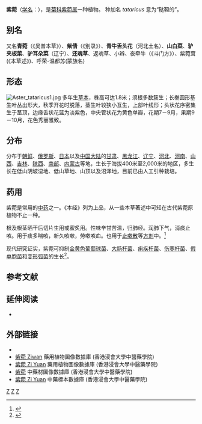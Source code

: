 {{Speciesbox
| image = Aster Tataricus.JPG
| genus = Aster
| species = tataricus
| authority = [[L._fil.|L. fil.]], 1781
}}

'''紫菀'''（[[学名|学名]]：{{lang|la|''Aster tataricus''}}），是[[菊科|菊科]][[紫菀属|紫菀属]]一种植物。
种加名 ''tataricus'' 意为“鞑靼的”。

==别名==
又名'''青菀'''（《吴普本草》）、'''紫倩'''（《别录》）、'''青牛舌头花'''（河北土名）、'''山白菜'''、'''驴夹板菜'''、'''驴耳朵菜'''（辽宁）、'''还魂草'''、返魂草、小辫、夜牵牛（《斗门方》）、紫菀茸(《本草述》)、呼荣-温都苏(蒙族名)

==形态==
[[File:Aster_tataricus1.jpg|thumb]]
多年生[[草本|草本]]，株高可达1.8米；须根多数簇生；长椭圆形基生叶丛出形大，秋季开花时脱落，茎生叶较狭小互生，上部叶线形；头状花序密集生于茎顶，边缘舌状花篮为淡紫色，中央管状花为黄色单瓣，花期7－9月，果期9－10月，花色秀丽雅致。

==分布==
分布于[[朝鲜|朝鲜]]、[[俄罗斯|俄罗斯]]、[[日本|日本]]以及[[中国大陆|中国大陆]]的[[甘肃|甘肃]]、[[黑龙江|黑龙江]]、[[辽宁|辽宁]]、[[河北|河北]]、[[河南|河南]]、[[山西|山西]]、[[吉林|吉林]]、[[陕西|陕西]]、[[南部|南部]]、[[内蒙古|内蒙古]]等地，生长于海拔400米至2,000米的地区，多生长在低山阴坡湿地、低山草地、山顶以及沼泽地，目前已由人工引种栽培。

== 药用 ==
紫菀是常用的[[中药|中药]]之一。《本经》列为上品，从一些本草著述中可知在古代紫菀原植物不止一种。

根及根茎晒干后切片生用或蜜炙用。性味辛甘苦温，归肺经。润肺下气，消痰止咳。用于痰多喘咳，新久咳嗽，劳嗽咳血。也用于[[止嗽散|止嗽散]]等[[方剂|方剂]]中。<ref>{{cite book zh |author=雷载权 |coauthors=陈松育、高学敏 |title=中药学 |publisher=[[上海科学技术出版社|上海科学技术出版社]] |date=1995 |pages=242 |id=ISBN 7-5323-3706-5 }}</ref>

现代研究证实，紫菀可抑制[[金黄色葡萄球菌|金黄色葡萄球菌]]、[[大肠杆菌|大肠杆菌]]、[[痢疾杆菌|痢疾杆菌]]、[[伤寒杆菌|伤寒杆菌]]、[[假单胞菌|假单胞菌]]和[[变形弧菌|变形弧菌]]的生长<ref>{{cite web |url=http://www.pfaf.org/database/plants.php?Aster+tataricus |title=Aster tataricus - Plants For A Future database report |accessdate=2008-02-05 |archive-date=2016-03-04 |archive-url=https://web.archive.org/web/20160304112114/http://www.pfaf.org/database/plants.php?Aster+tataricus |dead-url=no }}</ref>。

== 参考文献 ==
<div class="references-small">
{{reflist}}
</div>

== 延伸阅读 ==
{{Wikisource further reading}}
* {{cite web| url =http://www.bioinfo.cn/db05/KmzwSpecies.php?action=view&id=4305| title =紫菀| work =《中国高等植物数据库全库》| publisher =中国科学院微生物研究所| author =昆明植物研究所| accessdate =2009-02-25| deadurl =yes| archiveurl =https://web.archive.org/web/20160305051336/http://www.bioinfo.cn/db05/KmzwSpecies.php?action=view&id=4305| archivedate =2016-03-05}}

==外部链接==
*{{zh-hans}}{{CVH|Aster tataricus}}
* [http://libproject.hkbu.edu.hk/was40/detail?lang=ch&channelid=1288&searchword=herb_id=D01361 紫菀 Ziwan] {{Wayback|url=http://libproject.hkbu.edu.hk/was40/detail?lang=ch&channelid=1288&searchword=herb_id=D01361 |date=20210403181838 }} 藥用植物圖像數據庫 (香港浸會大學中醫藥學院) {{zh}}{{en}}
* [http://libproject.hkbu.edu.hk/was40/detail?channelid=35734&searchword=herb_id=D00603 紫菀 Zi Yuan] {{Wayback|url=http://libproject.hkbu.edu.hk/was40/detail?channelid=35734&searchword=herb_id=D00603 |date=20210403181854 }} 藥用植物圖像數據庫 (香港浸會大學中醫藥學院) {{zh}}{{en}}
*[https://sys01.lib.hkbu.edu.hk/cmed/mmid/detail.php?pid=B00128 紫菀] 中藥材圖像數據庫  (香港浸會大學中醫藥學院) {{zh}}{{en}} 
* [http://libproject.hkbu.edu.hk/was40/detail?channelid=44273&searchword=herb_id=D00603 紫菀 Zi Yuan] {{Wayback|url=http://libproject.hkbu.edu.hk/was40/detail?channelid=44273&searchword=herb_id=D00603 |date=20210403181910 }} 中藥標本數據庫 (香港浸會大學中醫藥學院) {{zh-hant}}{{en}}

{{commons|Aster tataricus}}
{{Taxonbar|from=Q189368}}

[[Category:紫菀属|Z]]
[[Category:藥用植物|Z]]
[[Category:1781年描述的植物|Z]]